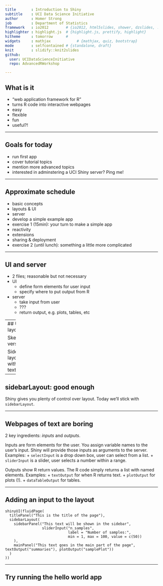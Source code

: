 ```yaml
---
title       : Introduction to Shiny
subtitle    : UCI Data Science Initiative
author      : Homer Strong
job         : Department of Statistics
framework   : io2012        # {io2012, html5slides, shower, dzslides, ...}
highlighter : highlight.js  # {highlight.js, prettify, highlight}
hitheme     : tomorrow      # 
widgets     : mathjax            # {mathjax, quiz, bootstrap}
mode        : selfcontained # {standalone, draft}
knit        : slidify::knit2slides
github:
  user: UCIDataScienceInitiative
  repo: AdvancedRWorkshop

---
```


## What is it
+ "web application framework for R"
+ turns R code into interactive webpages
+ easy
+ flexible
+ fun
+ useful?!

---

## Goals for today
+ run first app
+ cover tutorial topics
+ mention more advanced topics
+ interested in adminstering a UCI Shiny server? Ping me!

---

## Approximate schedule
+ basic concepts
+ layouts & UI
+ server
+ develop a simple example app
+ exercise 1 (15min): your turn to make a simple app
+ reactivity
+ extensions
+ sharing & deployment
+ exercise 2 (until lunch): something a little more complicated

---

## UI and server

+ 2 files; reasonable but not necessary
+ UI
  + define form elements for user input
  + specify where to put output from R
+ server
  + take input from user
  + ???
  + return output, e.g. plots, tables, etc


--- 
## UI & layout

Skeletal version:
```
shinyUI(fluidPage(
))
```

Sidebar layout with text:
```
shinyUI(fluidPage(
  titlePanel("This is the title of the page"),
  sidebarLayout(
    sidebarPanel("This text will be shown in the sidebar"),
    mainPanel("This text goes in the main part of the page")
  )
))
```

---

## sidebarLayout: good enough

Shiny gives you plenty of control over layout. Today we'll stick with `sidebarLayout`.

---

## Webpages of text are boring
2 key ingredients: _inputs_ and _outputs_.

Inputs are form elements for the user. You assign variable names to the user's  input. Shiny will provide those inputs as arguments to the server. Examples:
+ `selectInput` is a drop down box, user can select from a list.
+ `sliderInput` is a slider, user selects a number within a range.


Outputs show R return values. The R code simply returns a list with named elements. Examples:
+ `textOutput` for when R returns text.
+ `plotOutput` for plots (!).
+ `dataTableOutput` for tables.

---

## Adding an input to the layout

```
shinyUI(fluidPage(
  titlePanel("This is the title of the page"),
  sidebarLayout(
    sidebarPanel("This text will be shown in the sidebar",
                 sliderInput("n_samples", 
                             label = "Number of samples:",
                             min = 1, max = 100, value = c(50))
    ),
    mainPanel("This text goes in the main part of the page", textOutput("summaries"), plotOutput("samplePlot"))
  )
))
```

---
## Try running the hello world app

